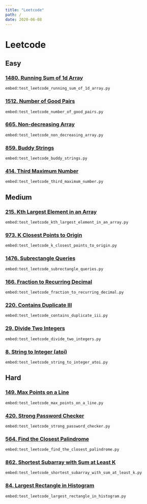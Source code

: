 ```yaml
---
title: "Leetcode"
path: /
date: 2020-06-08
---
```

<SEO title="Leetcode" />

# Leetcode


## Easy

<section>

### <a href="https://leetcode.com/problems/running-sum-of-1d-array/" target="_blank" rel="noopener noreferrer">1480. Running Sum of 1d Array</a>
<Solution title="leetcode_running_sum_of_1d_array" >

`embed:test_leetcode_running_sum_of_1d_array.py`

</Solution>

</section>

<section>

### <a href="https://leetcode.com/problems/number-of-good-pairs/" target="_blank" rel="noopener noreferrer">1512. Number of Good Pairs</a>
<Solution title="leetcode_number_of_good_pairs" >

`embed:test_leetcode_number_of_good_pairs.py`

</Solution>

</section>

<section>

### <a href="https://leetcode.com/problems/non-decreasing-array/" target="_blank" rel="noopener noreferrer">665. Non-decreasing Array</a>
<Solution title="leetcode_non_decreasing_array" >

`embed:test_leetcode_non_decreasing_array.py`

</Solution>

</section>

<section>

### <a href="https://leetcode.com/problems/buddy-strings/" target="_blank" rel="noopener noreferrer">859. Buddy Strings</a>
<Solution title="leetcode_buddy_strings" >

`embed:test_leetcode_buddy_strings.py`

</Solution>

</section>

<section>

### <a href="https://leetcode.com/problems/third-maximum-number/" target="_blank" rel="noopener noreferrer">414. Third Maximum Number</a>
<Solution title="leetcode_third_maximum_number" >

`embed:test_leetcode_third_maximum_number.py`

</Solution>

</section>

## Medium

<section>

### <a href="https://leetcode.com/problems/kth-largest-element-in-an-array/" target="_blank" rel="noopener noreferrer">215. Kth Largest Element in an Array</a>
<Solution title="leetcode_kth_largest_element_in_an_array" >

`embed:test_leetcode_kth_largest_element_in_an_array.py`

</Solution>

</section>

<section>

### <a href="https://leetcode.com/problems/k-closest-points-to-origin/" target="_blank" rel="noopener noreferrer">973. K Closest Points to Origin</a>
<Solution title="leetcode_k_closest_points_to_origin" >

`embed:test_leetcode_k_closest_points_to_origin.py`

</Solution>

</section>

<section>

### <a href="https://leetcode.com/problems/subrectangle-queries/" target="_blank" rel="noopener noreferrer">1476. Subrectangle Queries</a>
<Solution title="leetcode_subrectangle_queries" >

`embed:test_leetcode_subrectangle_queries.py`

</Solution>

</section>

<section>

### <a href="https://leetcode.com/problems/fraction-to-recurring-decimal/" target="_blank" rel="noopener noreferrer">166. Fraction to Recurring Decimal</a>
<Solution title="leetcode_fraction_to_recurring_decimal" >

`embed:test_leetcode_fraction_to_recurring_decimal.py`

</Solution>

</section>

<section>

### <a href="https://leetcode.com/problems/contains-duplicate-iii/" target="_blank" rel="noopener noreferrer">220. Contains Duplicate III</a>
<Solution title="leetcode_contains_duplicate_iii" >

`embed:test_leetcode_contains_duplicate_iii.py`

</Solution>

</section>

<section>

### <a href="https://leetcode.com/problems/divide-two-integers/" target="_blank" rel="noopener noreferrer">29. Divide Two Integers</a>
<Solution title="leetcode_divide_two_integers" >

`embed:test_leetcode_divide_two_integers.py`

</Solution>

</section>

<section>

### <a href="https://leetcode.com/problems/string-to-integer-atoi/" target="_blank" rel="noopener noreferrer">8. String to Integer (atoi)</a>
<Solution title="leetcode_string_to_integer_atoi" >

`embed:test_leetcode_string_to_integer_atoi.py`

</Solution>

</section>

## Hard

<section>

### <a href="https://leetcode.com/problems/max-points-on-a-line/" target="_blank" rel="noopener noreferrer">149. Max Points on a Line</a>
<Solution title="leetcode_max_points_on_a_line" >

`embed:test_leetcode_max_points_on_a_line.py`

</Solution>

</section>

<section>

### <a href="https://leetcode.com/problems/strong-password-checker/" target="_blank" rel="noopener noreferrer">420. Strong Password Checker</a>
<Solution title="leetcode_strong_password_checker" >

`embed:test_leetcode_strong_password_checker.py`

</Solution>

</section>

<section>

### <a href="https://leetcode.com/problems/find-the-closest-palindrome/" target="_blank" rel="noopener noreferrer">564. Find the Closest Palindrome</a>
<Solution title="leetcode_find_the_closest_palindrome" >

`embed:test_leetcode_find_the_closest_palindrome.py`

</Solution>

</section>

<section>

### <a href="https://leetcode.com/problems/shortest-subarray-with-sum-at-least-k/" target="_blank" rel="noopener noreferrer">862. Shortest Subarray with Sum at Least K</a>
<Solution title="leetcode_shortest_subarray_with_sum_at_least_k" >

`embed:test_leetcode_shortest_subarray_with_sum_at_least_k.py`

</Solution>

</section>

<section>

### <a href="https://leetcode.com/problems/largest-rectangle-in-histogram/" target="_blank" rel="noopener noreferrer">84. Largest Rectangle in Histogram</a>
<Solution title="leetcode_largest_rectangle_in_histogram" >

`embed:test_leetcode_largest_rectangle_in_histogram.py`

</Solution>

</section>
